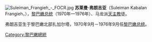 {{Unreferenced|time=2020-04-14T00:09:51+00:00}}
[[File:Suleiman_Frangieh_-_FOCR.jpg|thumb]]
'''苏莱曼·弗朗吉亚'''（Suleiman Kabalan Frangieh，{{bd|1910年|6月15日|1992年|7月23日|Frangieh, Suleiman}}），[[黎巴嫩|黎巴嫩]][[黎巴嫩總統|总统]]（1970年—1976年）、马龙派[[天主教|天主教]]徒。

弗朗吉亚生于黎巴嫩北部扎加尔塔，1970年9月－1976年9月任[[黎巴嫩总统|黎巴嫩总统]]。

{{S-start}}
{{s-off}}
{{Succession box|title=[[黎巴嫩总统|黎巴嫩总统]]|before={{link-en|Charles Helou}}|after={{link-en|Elias Sarkis}}|years=1970–1976}}
{{S-end}}

{{Authority control}}
{{DEFAULTSORT:Frangieh, Suleiman}}

[[Category:黎巴嫩總統|Category:黎巴嫩總統]]
{{黎巴嫩人物小作品}}
